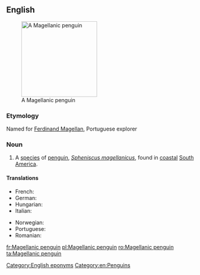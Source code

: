 ==English==
{{wikipedia}}
[[Image:Magellanic-penguin02.jpg|200px|thumb|right|A Magellanic penguin]]

===Etymology===
Named for [[w:Ferdinand Magellan|Ferdinand Magellan]], Portuguese explorer

===Noun===
{{en-noun}}

# A [[species]] of [[penguin]], ''[[Spheniscus magellanicus]]'', found in [[coastal]] [[South America]].

====Translations====
{{trans-top|Penguin}}
* French: {{t+|fr|manchot de Magellan|m}}
* German: {{t+|de|Magellan-Pinguin|m}}
* Hungarian: {{t|hu|Magellán-pingvin}}
* Italian: {{t|it|pinguino di Magellano|m}}
{{trans-mid}}
* Norwegian: {{t|no|Magellanpingvin}}
* Portuguese: {{t|pt|pinguim-de-magalhães}}
* Romanian: {{t|ro|pinguin Magellan|m}}
{{trans-bottom}}

[[Category:English eponyms]]
[[Category:en:Penguins]]

[[fr:Magellanic penguin]]
[[pl:Magellanic penguin]]
[[ro:Magellanic penguin]]
[[ta:Magellanic penguin]]